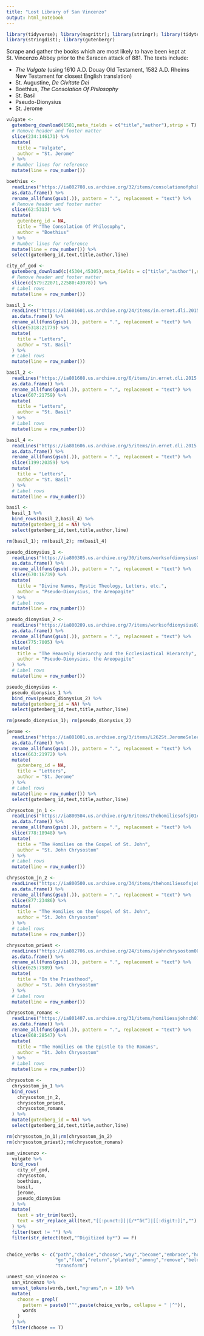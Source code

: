 ```yaml
---
title: "Lost Library of San Vincenzo"
output: html_notebook
---
```


```r
library(tidyverse); library(magrittr); library(stringr); library(tidytext)
library(stringdist); library(gutenbergr)
```

Scrape and gather the books which are most likely to have been kept at St. Vincenzo Abbey prior to the Saracen attack of 881.  The texts include:

- *The Vulgate* (using 1610 A.D. Douay Old Testament, 1582 A.D. Rheims New Testament for closest English translation)
- St. Augustine, *De Civitate Dei*
- Boethius, *The Consolation Of Philosophy*
- St. Basil
- Pseudo-Dionysius
- St. Jerome

```r

vulgate <- 
  gutenberg_download(1581,meta_fields = c("title","author"),strip = T) %>%
  # Remove header and footer matter
  slice(234:146171) %>%
  mutate(
    title = "Vulgate",
    author = "St. Jerome"
  ) %>%
  # Number lines for reference
  mutate(line = row_number()) 

```

```r
boethius <- 
  readLines("https://ia802708.us.archive.org/32/items/consolationofphi029292mbp/consolationofphi029292mbp_djvu.txt",skipNul = T) %>% 
  as.data.frame() %>%
  rename_all(funs(gsub(.)), pattern = ".", replacement = "text") %>%
  # Remove header and footer matter
  slice(62:5313) %>%
  mutate(
    gutenberg_id = NA,
    title = "The Consolation Of Philosophy",
    author = "Boethius"
  ) %>%
  # Number lines for reference
  mutate(line = row_number()) %>%
  select(gutenberg_id,text,title,author,line)
```

```r
city_of_god <- 
  gutenberg_download(c(45304,45305),meta_fields = c("title","author"),strip = T) %>%
  # Remove header and footer matter
  slice(c(579:22071,22580:43978)) %>%
  # Label rows
  mutate(line = row_number()) 
```

```r
basil_1 <-
  readLines("https://ia601601.us.archive.org/24/items/in.ernet.dli.2015.185476/2015.185476.Saint-Basil-The-Letters-In-Four-Volumes---I_djvu.txt",skipNul = T) %>% 
  as.data.frame() %>%
  rename_all(funs(gsub(.)), pattern = ".", replacement = "text") %>%
  slice(5318:21779) %>%
  mutate(
    title = "Letters",
    author = "St. Basil"
  ) %>%
  # Label rows
  mutate(line = row_number()) 

basil_2 <-
  readLines("https://ia801608.us.archive.org/6/items/in.ernet.dli.2015.183483/2015.183483.The-Loeb-Classical-Library--Saint-Basil-The-Letters_djvu.txt",skipNul = T) %>% 
  as.data.frame() %>%
  rename_all(funs(gsub(.)), pattern = ".", replacement = "text") %>%
  slice(607:21759) %>%
  mutate(
    title = "Letters",
    author = "St. Basil"
  ) %>%
  # Label rows
  mutate(line = row_number()) 

basil_4 <-
  readLines("https://ia801606.us.archive.org/5/items/in.ernet.dli.2015.185475/2015.185475.Saint-Basil--Vol-iv-Th_djvu.txt",skipNul = T) %>% 
  as.data.frame() %>%
  rename_all(funs(gsub(.)), pattern = ".", replacement = "text") %>%
  slice(1199:20359) %>%
  mutate(
    title = "Letters",
    author = "St. Basil"
  ) %>%
  # Label rows
  mutate(line = row_number()) 

basil <- 
  basil_1 %>% 
  bind_rows(basil_2,basil_4) %>%
  mutate(gutenberg_id = NA) %>%
  select(gutenberg_id,text,title,author,line)

rm(basil_1); rm(basil_2); rm(basil_4)
```

```r
pseudo_dionysius_1 <-
  readLines("https://ia800305.us.archive.org/30/items/worksofdionysius00pseu/worksofdionysius00pseu_djvu.txt",skipNul = T) %>% 
  as.data.frame() %>%
  rename_all(funs(gsub(.)), pattern = ".", replacement = "text") %>%
  slice(670:16739) %>%
  mutate(
    title = "Divine Names, Mystic Theology, Letters, etc.",
    author = "Pseudo-Dionysius, the Areopagite"
  ) %>%
  # Label rows
  mutate(line = row_number()) 

pseudo_dionysius_2 <-
  readLines("https://ia800209.us.archive.org/7/items/worksofdionysius02pseu/worksofdionysius02pseu_djvu.txt",skipNul = T) %>% 
  as.data.frame() %>%
  rename_all(funs(gsub(.)), pattern = ".", replacement = "text") %>%
  slice(775:7005) %>%
  mutate(
    title = "The Heavenly Hierarchy and the Ecclesiastical Hierarchy",
    author = "Pseudo-Dionysius, the Areopagite"
  ) %>%
  # Label rows
  mutate(line = row_number()) 

pseudo_dionysius <- 
  pseudo_dionysius_1 %>% 
  bind_rows(pseudo_dionysius_2) %>%
  mutate(gutenberg_id = NA) %>%
  select(gutenberg_id,text,title,author,line)

rm(pseudo_dionysius_1); rm(pseudo_dionysius_2)
```

```r
jerome <-
  readLines("https://ia801001.us.archive.org/3/items/L262St.JeromeSelectLetters/L262-St.%20Jerome%20Select%20Letters_djvu.txt",skipNul = T) %>% 
  as.data.frame() %>%
  rename_all(funs(gsub(.)), pattern = ".", replacement = "text") %>%
  slice(663:21972) %>%
  mutate(
    gutenberg_id = NA,
    title = "Letters",
    author = "St. Jerome"
  ) %>%
  # Label rows
  mutate(line = row_number()) %>%
  select(gutenberg_id,text,title,author,line)
```

```r

chrysostom_jn_1 <-
  readLines("https://ia800504.us.archive.org/6/items/thehomiliesofsj01chryuoft/thehomiliesofsj01chryuoft_djvu.txt",skipNul = T) %>% 
  as.data.frame() %>%
  rename_all(funs(gsub(.)), pattern = ".", replacement = "text") %>%
  slice(778:18948) %>%
  mutate(
    title = "The Homilies on the Gospel of St. John",
    author = "St. John Chrysostom"
  ) %>%
  # Label rows
  mutate(line = row_number()) 

chrysostom_jn_2 <-
  readLines("https://ia800500.us.archive.org/34/items/thehomiliesofsjo02johnuoft/thehomiliesofsjo02johnuoft_djvu.txt",skipNul = T) %>% 
  as.data.frame() %>%
  rename_all(funs(gsub(.)), pattern = ".", replacement = "text") %>%
  slice(877:23486) %>%
  mutate(
    title = "The Homilies on the Gospel of St. John",
    author = "St. John Chrysostom"
  ) %>%
  # Label rows
  mutate(line = row_number()) 

chrysostom_priest <-
  readLines("https://ia802706.us.archive.org/24/items/sjohnchrysostom00johngoog/sjohnchrysostom00johngoog_djvu.txt",skipNul = T) %>% 
  as.data.frame() %>%
  rename_all(funs(gsub(.)), pattern = ".", replacement = "text") %>%
  slice(625:7989) %>%
  mutate(
    title = "On the Priesthood",
    author = "St. John Chrysostom"
  ) %>%
  # Label rows
  mutate(line = row_number()) 

chrysostom_romans <-
  readLines("https://ia801407.us.archive.org/31/items/homiliessjohnch01morrgoog/homiliessjohnch01morrgoog_djvu.txt",skipNul = T) %>% 
  as.data.frame() %>%
  rename_all(funs(gsub(.)), pattern = ".", replacement = "text") %>%
  slice(868:28547) %>%
  mutate(
    title = "The Homilies on the Epistle to the Romans",
    author = "St. John Chrysostom"
  ) %>%
  # Label rows
  mutate(line = row_number()) 

chrysostom <- 
  chrysostom_jn_1 %>% 
  bind_rows(
    chrysostom_jn_2,
    chrysostom_priest,
    chrysostom_romans
  ) %>%
  mutate(gutenberg_id = NA) %>%
  select(gutenberg_id,text,title,author,line)

rm(chrysostom_jn_1);rm(chrysostom_jn_2)
rm(chrysostom_priest);rm(chrysostom_romans)

```

```r
san_vincenzo <-
  vulgate %>%
  bind_rows(
    city_of_god,
    chrysostom,
    boethius,
    basil,
    jerome,
    pseudo_dionysius
  ) %>%
  mutate(
    text = str_trim(text),
    text = str_replace_all(text,"[[:punct:]]|[/*^â€”]|[[:digit:]]","")
  ) %>%
  filter(text != "") %>%
  filter(str_detect(text,"^Digitized by*") == F)
  


```


```r

choice_verbs <- c("path","choice","choose","way","become","embrace","hold","run",
                  "go","flee","return","planted","among","remove","belong",
                  "transform")

unnest_san_vincenzo <- 
  san_vincenzo %>%
  unnest_tokens(words,text,"ngrams",n = 10) %>%
  mutate(
    choose = grepl(
      pattern = paste0("^",paste(choice_verbs, collapse = " |^")), 
      words
    )
  ) %>%
  filter(choose == T)


```